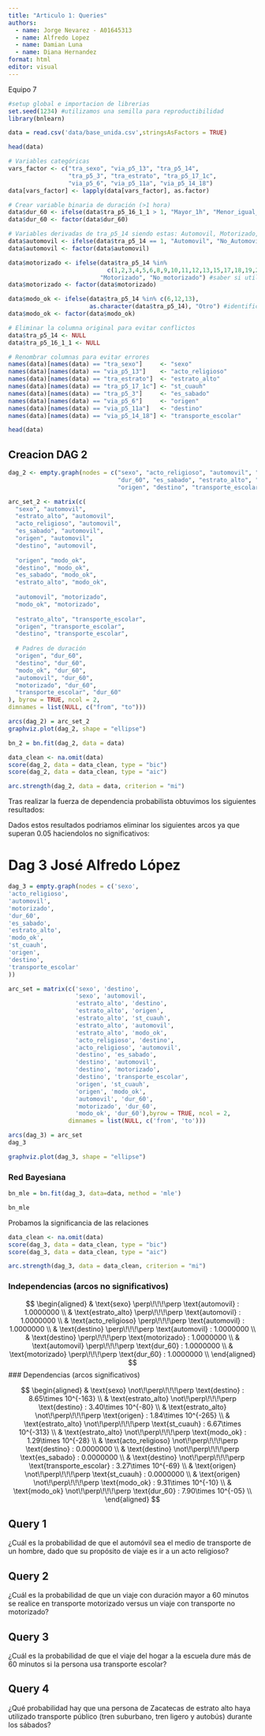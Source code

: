 ```yaml
---
title: "Articulo 1: Queries"
authors:
  - name: Jorge Nevarez - A01645313
  - name: Alfredo Lopez
  - name: Damian Luna
  - name: Diana Hernandez
format: html
editor: visual
---
```


Equipo 7

```r
#setup global e importacion de librerias
set.seed(1234) #utilizamos una semilla para reproductibilidad
library(bnlearn)
```

```r
data = read.csv('data/base_unida.csv',stringsAsFactors = TRUE)
```

```r
head(data)
```

```r
# Variables categóricas
vars_factor <- c("tra_sexo", "via_p5_13", "tra_p5_14",
                 "tra_p5_3", "tra_estrato", "tra_p5_17_1c",
                 "via_p5_6", "via_p5_11a", "via_p5_14_18")
data[vars_factor] <- lapply(data[vars_factor], as.factor)

# Crear variable binaria de duración (>1 hora)
data$dur_60 <- ifelse(data$tra_p5_16_1_1 > 1, "Mayor_1h", "Menor_igual_1h")
data$dur_60 <- factor(data$dur_60)

# Variables derivadas de tra_p5_14 siendo estas: Automovil, Motorizado, modo_ok
data$automovil <- ifelse(data$tra_p5_14 == 1, "Automovil", "No_Automovil") #saber si utiliza automovil
data$automovil <- factor(data$automovil)

data$motorizado <- ifelse(data$tra_p5_14 %in% 
                            c(1,2,3,4,5,6,8,9,10,11,12,13,15,17,18,19,20), 
                          "Motorizado", "No_motorizado") #saber si utiliza un vehiculo motorizado para viajar o no
data$motorizado <- factor(data$motorizado)

data$modo_ok <- ifelse(data$tra_p5_14 %in% c(6,12,13),
                       as.character(data$tra_p5_14), "Otro") #identificar si utiliza transporte publico u otro vehiculo
data$modo_ok <- factor(data$modo_ok)

# Eliminar la columna original para evitar conflictos
data$tra_p5_14 <- NULL
data$tra_p5_16_1_1 <- NULL

```

```r
# Renombrar columnas para evitar errores
names(data)[names(data) == "tra_sexo"]     <- "sexo"
names(data)[names(data) == "via_p5_13"]    <- "acto_religioso"
names(data)[names(data) == "tra_estrato"]  <- "estrato_alto"
names(data)[names(data) == "tra_p5_17_1c"] <- "st_cuauh"
names(data)[names(data) == "tra_p5_3"]     <- "es_sabado"
names(data)[names(data) == "via_p5_6"]     <- "origen"
names(data)[names(data) == "via_p5_11a"]   <- "destino"
names(data)[names(data) == "via_p5_14_18"] <- "transporte_escolar"

head(data)
```

## Creacion DAG 2

```r
dag_2 <- empty.graph(nodes = c("sexo", "acto_religioso", "automovil", "motorizado",
                               "dur_60", "es_sabado", "estrato_alto", "modo_ok",
                               "origen", "destino", "transporte_escolar", "st_cuauh"))

```

```r
arc_set_2 <- matrix(c(
  "sexo", "automovil",
  "estrato_alto", "automovil",
  "acto_religioso", "automovil",
  "es_sabado", "automovil",
  "origen", "automovil",
  "destino", "automovil",
  
  "origen", "modo_ok",
  "destino", "modo_ok",
  "es_sabado", "modo_ok",
  "estrato_alto", "modo_ok",
  
  "automovil", "motorizado",
  "modo_ok", "motorizado",
  
  "estrato_alto", "transporte_escolar",
  "origen", "transporte_escolar",
  "destino", "transporte_escolar",
  
  # Padres de duración
  "origen", "dur_60",
  "destino", "dur_60",
  "modo_ok", "dur_60",
  "automovil", "dur_60",
  "motorizado", "dur_60",
  "transporte_escolar", "dur_60"
), byrow = TRUE, ncol = 2,
dimnames = list(NULL, c("from", "to")))
```

```r
arcs(dag_2) = arc_set_2
graphviz.plot(dag_2, shape = "ellipse")
```

```r
bn_2 = bn.fit(dag_2, data = data)
```

```r
data_clean <- na.omit(data)
score(dag_2, data = data_clean, type = "bic")
score(dag_2, data = data_clean, type = "aic")
```

```r
arc.strength(dag_2, data = data, criterion = "mi")
```

Tras realizar la fuerza de dependencia probabilista obtuvimos los siguientes resultados:

\begin{aligned}
& \text{automovil} \perp\!\!\!\perp \text{sexo} : 1.0000000 \\
& \text{automovil} \perp\!\!\!\perp \text{estrato\_alto} : 0.0147075 \\
& \text{automovil} \perp\!\!\!\perp \text{acto\_religioso} : 1.0000000 \\
& \text{automovil} \perp\!\!\!\perp \text{es\_sabado} : 1.0000000 \\
& \text{automovil} \perp\!\!\!\perp \text{origen} : 1.0000000 \\
& \text{automovil} \perp\!\!\!\perp \text{destino} : 1.0000000 \\
& \text{modo\_ok} \perp\!\!\!\perp \text{origen} : 1.0000000 \\
& \text{modo\_ok} \perp\!\!\!\perp \text{destino} : 1.0000000 \\
& \text{modo\_ok} \perp\!\!\!\perp \text{es\_sabado} : 1.0000000 \\
& \text{modo\_ok} \perp\!\!\!\perp \text{estrato\_alto} : 1.0000000 \\
& \text{motorizado} \perp\!\!\!\perp \text{automovil} : 0.0000000 \\
& \text{motorizado} \perp\!\!\!\perp \text{modo\_ok} : 0.0000000 \\
& \text{transporte\_escolar} \perp\!\!\!\perp \text{estrato\_alto} : 0.9999994 \\
& \text{transporte\_escolar} \perp\!\!\!\perp \text{origen} : 0.0000000 \\
& \text{transporte\_escolar} \perp\!\!\!\perp \text{destino} : 0.0000000 \\
& \text{dur\_60} \perp\!\!\!\perp \text{origen} : 1.0000000 \\
& \text{dur\_60} \perp\!\!\!\perp \text{destino} : 9.981721 \times 10^{-109} \\
& \text{dur\_60} \perp\!\!\!\perp \text{modo\_ok} : 1.0000000 \\
& \text{dur\_60} \perp\!\!\!\perp \text{automovil} : 1.0000000 \\
& \text{dur\_60} \perp\!\!\!\perp \text{motorizado} : 1.0000000 \\
& \text{dur\_60} \perp\!\!\!\perp \text{transporte\_escolar} : 1.0000000
\end{aligned}

Dados estos resultados podriamos eliminar los siguientes arcos ya que superan 0.05 haciendolos no significativos:

\begin{aligned}
& \text{sexo} \to \text{automovil}\\
& \text{acto\_religioso} \to\text{automovil}\\
& \text{es\_sabado} \to \text{automovil}\\
& \text{origen} \to \text{automovil}\\
& \text{destino} \to \text{automovil}\\
& \text{origen} \to \text{modo\_ok}\\
& \text{destino} \to \text{modo\_ok}\\
& \text{es\_sabado} \to \text{modo\_ok}\\
& \text{estrato\_alto} \to \text{modo\_ok} \\
& \text{estrato\_alto} \to \text{transporte\_escolar} \\
& \text{origen} \to \text{dur\_60}\\
& \text{modo\_ok} \to \text{dur\_60} \\
& \text{automovil} \to \text{dur\_60} \\
& \text{motorizado} \to \text{dur\_60} \\
& \text{transporte\_escolar} \to \text{dur\_60}
\end{aligned}


# Dag 3 José Alfredo López

```r
dag_3 = empty.graph(nodes = c('sexo',
'acto_religioso',
'automovil',
'motorizado',
'dur_60',
'es_sabado',
'estrato_alto',
'modo_ok',
'st_cuauh',
'origen',
'destino',
'transporte_escolar'
))
```

```r
arc_set = matrix(c('sexo', 'destino',
                   'sexo', 'automovil',
                   'estrato_alto', 'destino',
                   'estrato_alto', 'origen',
                   'estrato_alto', 'st_cuauh',
                   'estrato_alto', 'automovil',
                   'estrato_alto', 'modo_ok',
                   'acto_religioso', 'destino',
                   'acto_religioso', 'automovil',
                   'destino', 'es_sabado',
                   'destino', 'automovil',
                   'destino', 'motorizado',
                   'destino', 'transporte_escolar',
                   'origen', 'st_cuauh',
                   'origen', 'modo_ok',
                   'automovil', 'dur_60',
                   'motorizado', 'dur_60',
                   'modo_ok', 'dur_60'),byrow = TRUE, ncol = 2,
                 dimnames = list(NULL, c('from', 'to')))

arcs(dag_3) = arc_set
dag_3

```

```r
graphviz.plot(dag_3, shape = "ellipse")
```

### Red Bayesiana

```r
bn_mle = bn.fit(dag_3, data=data, method = 'mle')
```

```r
bn_mle
```

Probamos la significancia de las relaciones

```r
data_clean <- na.omit(data)
score(dag_3, data = data_clean, type = "bic")
score(dag_3, data = data_clean, type = "aic")
```

```r
arc.strength(dag_3, data = data_clean, criterion = "mi")
```

### Independencias (arcos no significativos)

$$
\begin{aligned}
& \text{sexo} \perp\!\!\!\perp \text{automovil} : 1.0000000 \\
& \text{estrato_alto} \perp\!\!\!\perp \text{automovil} : 1.0000000 \\
& \text{acto_religioso} \perp\!\!\!\perp \text{automovil} : 1.0000000 \\
& \text{destino} \perp\!\!\!\perp \text{automovil} : 1.0000000 \\
& \text{destino} \perp\!\!\!\perp \text{motorizado} : 1.0000000 \\
& \text{automovil} \perp\!\!\!\perp \text{dur_60} : 1.0000000 \\
& \text{motorizado} \perp\!\!\!\perp \text{dur_60} : 1.0000000 \\
\end{aligned}
$$
### Dependencias (arcos significativos)

$$
\begin{aligned}
& \text{sexo} \not\!\perp\!\!\!\perp \text{destino} : 8.65\times 10^{-163} \\
& \text{estrato_alto} \not\!\perp\!\!\!\perp \text{destino} : 3.40\times 10^{-80} \\
& \text{estrato_alto} \not\!\perp\!\!\!\perp \text{origen} : 1.84\times 10^{-265} \\
& \text{estrato_alto} \not\!\perp\!\!\!\perp \text{st_cuauh} : 6.67\times 10^{-313} \\
& \text{estrato_alto} \not\!\perp\!\!\!\perp \text{modo_ok} : 1.29\times 10^{-28} \\
& \text{acto_religioso} \not\!\perp\!\!\!\perp \text{destino} : 0.0000000 \\
& \text{destino} \not\!\perp\!\!\!\perp \text{es_sabado} : 0.0000000 \\
& \text{destino} \not\!\perp\!\!\!\perp \text{transporte_escolar} : 3.27\times 10^{-69} \\
& \text{origen} \not\!\perp\!\!\!\perp \text{st_cuauh} : 0.0000000 \\
& \text{origen} \not\!\perp\!\!\!\perp \text{modo_ok} : 9.31\times 10^{-10} \\
& \text{modo_ok} \not\!\perp\!\!\!\perp \text{dur_60} : 7.90\times 10^{-05} \\
\end{aligned}
$$

## Query 1

¿Cuál es la probabilidad de que el automóvil sea el medio de transporte de un hombre, dado que su propósito de viaje es ir a un acto religioso?

## Query 2

¿Cuál es la probabilidad de que un viaje con duración mayor a 60 minutos se realice en transporte motorizado versus un viaje con transporte no motorizado?

## Query 3

¿Cuál es la probabilidad de que el viaje del hogar a la escuela dure más de 60 minutos si la persona usa transporte escolar?

## Query 4

¿Qué probabilidad hay que una persona de Zacatecas de estrato alto haya utilizado transporte público (tren suburbano, tren ligero y autobús) durante los sábados?
